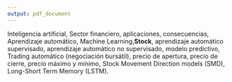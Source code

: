 ---
output: pdf_document
---

\justifying

Inteligencia artificial, Sector financiero, aplicaciones, consecuencias, Aprendizaje automático, Machine Learning,**Stock**, aprendizaje automático supervisado, aprendizaje automático no supervisado, modelo predictivo, Trading automático (negociación bursátil), precio de apertura, precio de cierre, precio máximo y mínimo, Stock Movement Direction models (SMD), Long-Short Term Memory (LSTM).